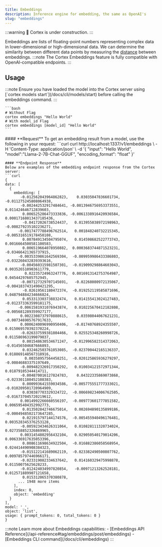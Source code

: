 ```yaml
---
title: Embeddings
description: Inference engine for embedding, the same as OpenAI's
slug: "embeddings"
---
```



:::warning
🚧 Cortex is under construction.
:::

Embeddings are lists of floating-point numbers representing complex data in lower-dimensional or high-dimensional data. We can determine the similarity between different data points by measuring the [distance](https://en.wikipedia.org/wiki/Cosine_similarity) between embeddings.
:::note
The Cortex Embeddings feature is fully compatible with OpenAI-compatible endpoints.
:::

## Usage

<Tabs>
  <TabItem  value="CLI" label="CLI" default>
  :::note
  Ensure you have loaded the model into the Cortex server using [`cortex models start`](/docs/cli/models/start) before calling the embeddings command.
  :::

    ```bash 
    # Without Flag
    cortex embeddings "Hello World"
    # With model_id Flag
    cortex embeddings [model_id] "Hello World"
    ```
  </TabItem>
  <TabItem value="CURL" label="CURL">
  #### **Request**
  To get an embedding result from a model, use the following in your request:
  ```curl
curl http://localhost:1337/v1/embeddings \
    -H 'Content-Type: application/json' \
    -d '{
        "input": "Hello World",
        "model":"Llama-2-7B-Chat-GGUF",
        "encoding_format": "float"
    }'


  ```
  #### **Endpoint Response**
  Below are examples of the embedding endpoint response from the Cortex server:
  ```curl
{
  data: [
    {
      embedding: [
         -0.012562043964862823,    0.03035047836601734,  -0.011275245808064938,
         -0.002442532917484641, -0.0013946756953373551,   0.011424646712839603,
          0.006525286473333836, -0.0061338916420936584, 0.00017168013437185436,
          -0.04172026738524437,   0.013955038972198963,  -0.008279235102236271,
        -0.0017477788496762514,   0.001848240732215345,  -0.005316519178450108,
          0.007849134504795074,   0.014598682522773743,  0.0016664500581100583,
          0.006519664078950882,  0.0003683744871523231,   -0.03466421365737915,
        -0.0035339861642569304,  -0.009959986433386803,  -0.032260432839393616,
         -0.004560315981507301,  -0.019099298864603043,   0.003526510903611779,
           0.02235724963247776,  0.0016913142753764987,    0.04544297605752945,
         -0.007127329707145691,   -0.02268080972135067, -0.0041837431490421295,
          -0.02619561180472374,  -0.019252119585871696,   0.048794884234666824,
          0.053313303738832474,   0.014155413024127483,  -0.012373363599181175,
        -0.0061581931076943874,   0.010225670412182808,  -0.005681289359927177,
         0.0022308737970888615,    0.03598044067621231,  -0.007346905767917633,
         0.0006240096990950406,   -0.01740768924355507,   0.015069570392370224,
         -0.026337599381804466,   0.025525348260998726,   0.011586963199079037,
          0.001548630534671247,  -0.012996582314372063,   -0.01456504687666893,
          0.032462503761053085,  -0.023700442165136337,   0.018869148567318916,
           0.00358957564458251,  -0.020125865936279297,   -0.00846883375197649,
         -0.009482326917350292,   0.010034121572971344,    0.01879105344414711,
         -0.004870016127824783,    0.04322335869073868,  -0.023301180452108383,
          0.000993641559034586,  -0.005775551777333021,  -0.010209501720964909,
          0.030387703329324722,  -0.006698234006762505,  -0.016737045720219612,
         0.0014992266660556197,  -0.009773601777851582,   0.006595404352992773,
          0.013502842746675014,   0.002694890135899186, -0.0004948502173647285,
          0.021915797144174576,  -0.005455940496176481,   0.003528345376253128,
         -0.005923434626311064,   0.010828111320734024,   0.027358852326869965,
         0.0031454802956432104,   0.029050540179014206,   0.006336917635053396,
          0.008611698634922504,  -0.016882386058568954,   0.024414490908384323,
         -0.015122141689062119,  -0.023382490500807762,   0.009785797446966171,
         -0.023319082334637642,   0.014160329475998878,    0.01150075625628233,
         -0.012424034997820854,   -0.00971213262528181,   0.012571889907121658,
          0.015312065370380878,
        ... 1948 more items
      ],
      index: 0,
      object: 'embedding'
    }
  ],
  model: '_',
  object: 'list',
  usage: { prompt_tokens: 0, total_tokens: 0 }
}
  ```
  </TabItem>
</Tabs>
:::note
Learn more about Embeddings capabilities:
- [Embeddings API Reference](/api-reference#tag/embeddings/post/embeddings)
- [Embeddings CLI command](/docs/cli/embeddings)
:::